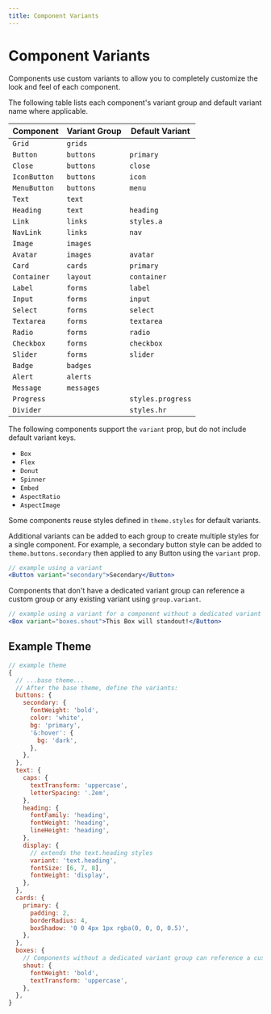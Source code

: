 ```yaml
---
title: Component Variants
---
```



# Component Variants

Components use custom variants to allow you to completely customize the look and feel of each component.

The following table lists each component's variant group and default variant name where applicable.

| Component    | Variant Group | Default Variant   |
| ------------ | ------------- | ----------------- |
| `Grid`       | `grids`       |
| `Button`     | `buttons`     | `primary`         |
| `Close`      | `buttons`     | `close`           |
| `IconButton` | `buttons`     | `icon`            |
| `MenuButton` | `buttons`     | `menu`            |
| `Text`       | `text`        |
| `Heading`    | `text`        | `heading`         |
| `Link`       | `links`       | `styles.a`        |
| `NavLink`    | `links`       | `nav`             |
| `Image`      | `images`      |
| `Avatar`     | `images`      | `avatar`          |
| `Card`       | `cards`       | `primary`         |
| `Container`  | `layout`      | `container`       |
| `Label`      | `forms`       | `label`           |
| `Input`      | `forms`       | `input`           |
| `Select`     | `forms`       | `select`          |
| `Textarea`   | `forms`       | `textarea`        |
| `Radio`      | `forms`       | `radio`           |
| `Checkbox`   | `forms`       | `checkbox`        |
| `Slider`     | `forms`       | `slider`          |
| `Badge`      | `badges`      |
| `Alert`      | `alerts`      |
| `Message`    | `messages`    |
| `Progress`   |               | `styles.progress` |
| `Divider`    |               | `styles.hr`       |

The following components support the `variant` prop, but do not include default variant keys.

- `Box`
- `Flex`
- `Donut`
- `Spinner`
- `Embed`
- `AspectRatio`
- `AspectImage`

<Note>

Some components reuse styles defined in `theme.styles` for default variants.

</Note>

Additional variants can be added to each group to create multiple styles for a single component.
For example, a secondary button style can be added to `theme.buttons.secondary` then applied to any Button using the `variant` prop.

```jsx
// example using a variant
<Button variant="secondary">Secondary</Button>
```

Components that don't have a dedicated variant group can reference a custom group or any existing variant using `group.variant`.

```jsx
// example using a variant for a component without a dedicated variant group
<Box variant="boxes.shout">This Box will standout!</Button>
```

## Example Theme

```js
// example theme
{
  // ...base theme...
  // After the base theme, define the variants:
  buttons: {
    secondary: {
      fontWeight: 'bold',
      color: 'white',
      bg: 'primary',
      '&:hover': {
        bg: 'dark',
      },
    },
  },
  text: {
    caps: {
      textTransform: 'uppercase',
      letterSpacing: '.2em',
    },
    heading: {
      fontFamily: 'heading',
      fontWeight: 'heading',
      lineHeight: 'heading',
    },
    display: {
      // extends the text.heading styles
      variant: 'text.heading',
      fontSize: [6, 7, 8],
      fontWeight: 'display',
    },
  },
  cards: {
    primary: {
      padding: 2,
      borderRadius: 4,
      boxShadow: '0 0 4px 1px rgba(0, 0, 0, 0.5)',
    },
  },
  boxes: {
    // Components without a dedicated variant group can reference a custom group or any existing variant using group.variant
    shout: {
      fontWeight: 'bold',
      textTransform: 'uppercase',
    },
  },
}
```
